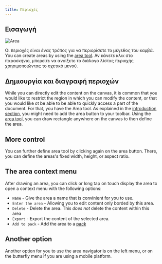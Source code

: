 ```yaml
---
title: Περιοχές
---
```



## Εισαγωγή

![Area](area.png)

Οι περιοχές είναι ένας τρόπος για να περιορίσετε το μέγεθος του καμβά. You can create areas by using the [area tool](tools/area). Αν κάνετε κλικ στο παρασκήνιο, μπορείτε να ανοίξετε το διάλογο λίστας περιοχής χρησιμοποιώντας το σχετικό μενού.

## Δημιουργία και διαγραφή περιοχών

While you can directly edit the content on the canvas, it is common that you would like to restrict the region in which you can modify the content, or that you would like ot be able to be able to quickly access a part of the document. For that, you have the <Monitor className="inline-icon"/> Area tool. As explained in the [introduction section](./), you might need to add the <Monitor className="inline-icon"/> area button to your toolbar. Using the [area tool](tools/area), you can draw rectangle anywhere on the canvas to then define the area.

## More control

You can further define area tool by clicking again on the <Monitor className="inline-icon"/> area button. There, you can define the areas's fixed width, height, or aspect ratio.

## The area context menu

 After drawing an area, you can click or long tap on touch display the area to open a context menu with the following options:

- `Name` - Give the area a name that is convinient for you to use.
- `Enter the area` - Allowing you to edit content only borded by this area.
- `Delete` - Delete the area. This _does not_ delete the content within this area
- `Export` - Export the content of the selected area.
- `Add to pack` - Add the area to a [pack](pack)

## Another option

Another option for you to use the area navigator is on the left menu, or on the butterfly menu if you are using a mobile platform.
